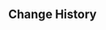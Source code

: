 {{Repertoire of Myriad Melodies Score
|name        = Time to Shine
|image       = Repertoire of Myriad Melodies Cover 31.png
|album       = Inazuma: Realm of Tranquil Eternity
|order       = 7
|region      = Inazuma
|character   = Arataki Itto
|soundtrack  = Time to Shine
|bpm         = 150
|duration    = 1m 29s
|level_1     = Normal
|stars_1     = 1
|reward_1    = Repertoire Coins*20
|notes_1     = 78
|level_2     = Hard
|stars_2     = 2
|reward_2    = Repertoire Coins*40
|notes_2     = 105
|level_3     = Pro
|stars_3     = 4
|reward_3    = Repertoire Coins*60
|notes_3     = 157
|level_4     = Legendary
|stars_4     = 7
|notes_4     = 232
}}

==Change History==
{{Change History|5.3}}